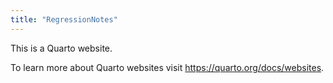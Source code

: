 ```yaml
---
title: "RegressionNotes"
---
```


This is a Quarto website.

To learn more about Quarto websites visit <https://quarto.org/docs/websites>.
